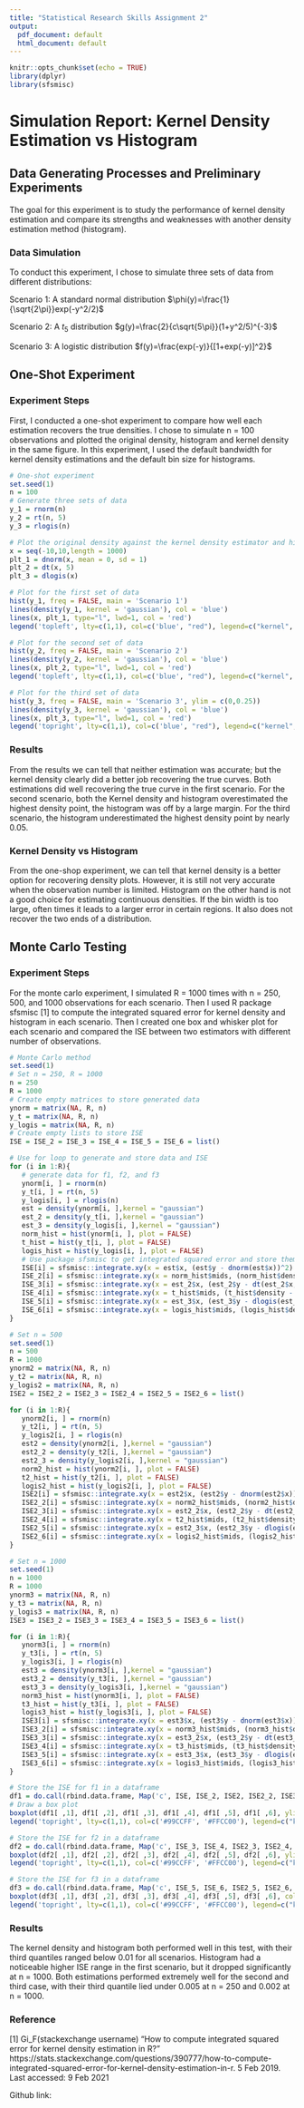 ```yaml
---
title: "Statistical Research Skills Assignment 2"
output:
  pdf_document: default
  html_document: default
---
```


```r
knitr::opts_chunk$set(echo = TRUE)
library(dplyr)
library(sfsmisc)
```
# Simulation Report: Kernel Density Estimation vs Histogram


## Data Generating Processes and Preliminary Experiments

The goal for this experiment is to study the performance of kernel density estimation and compare its strengths and weaknesses with another density estimation method (histogram).

### Data Simulation

To conduct this experiment, I chose to simulate three sets of data from different distributions:

Scenario 1: A standard normal distribution $\phi(y)=\frac{1}{\sqrt{2\pi}}exp(-y^2/2)$

Scenario 2: A $t_5$ distribution $g(y)=\frac{2}{c\sqrt{5\pi}}(1+y^2/5)^{-3}$

Scenario 3: A logistic distribution $f(y)=\frac{exp(-y)}{[1+exp(-y)]^2}$

## One-Shot Experiment

### Experiment Steps

First, I conducted a one-shot experiment to compare how well each estimation recovers the true densities. I chose to simulate n = 100 observations and plotted the original density, histogram and kernel density in the same figure. In this experiment, I used the default bandwidth for kernel density estimations and the default bin size for histograms.


```r
# One-shot experiment
set.seed(1)
n = 100
# Generate three sets of data
y_1 = rnorm(n)
y_2 = rt(n, 5)
y_3 = rlogis(n)
```

```r
# Plot the original density against the kernel density estimator and histogram.
x = seq(-10,10,length = 1000)
plt_1 = dnorm(x, mean = 0, sd = 1)
plt_2 = dt(x, 5)
plt_3 = dlogis(x)

# Plot for the first set of data
hist(y_1, freq = FALSE, main = 'Scenario 1')
lines(density(y_1, kernel = 'gaussian'), col = 'blue')
lines(x, plt_1, type="l", lwd=1, col = 'red')
legend('topleft', lty=c(1,1), col=c('blue', "red"), legend=c("kernel", 'original'))
```

```r
# Plot for the second set of data
hist(y_2, freq = FALSE, main = 'Scenario 2')
lines(density(y_2, kernel = 'gaussian'), col = 'blue')
lines(x, plt_2, type="l", lwd=1, col = 'red')
legend('topleft', lty=c(1,1), col=c('blue', "red"), legend=c("kernel", 'original'))

```


```r
# Plot for the third set of data
hist(y_3, freq = FALSE, main = 'Scenario 3', ylim = c(0,0.25))
lines(density(y_3, kernel = 'gaussian'), col = 'blue')
lines(x, plt_3, type="l", lwd=1, col = 'red')
legend('topright', lty=c(1,1), col=c('blue', "red"), legend=c("kernel", 'original'))
```

### Results

From the results we can tell that neither estimation was accurate; but the kernel density clearly did a better job recovering the true curves. Both estimations did well recovering the true curve in the first scenario. For the second scenario, both the Kernel density and histogram overestimated the highest density point, the histogram was off by a large margin. For the third scenario, the histogram underestimated the highest density point by nearly 0.05.

### Kernel Density vs Histogram

From the one-shop experiment, we can tell that kernel density is a better option for recovering density plots. However, it is still not very accurate when the observation number is limited. Histogram on the other hand is not a good choice for estimating continuous densities. If the bin width is too large, often times it leads to a larger error in certain regions. It also does not recover the two ends of a distribution.


## Monte Carlo Testing

### Experiment Steps

For the monte carlo experiment, I simulated R = 1000 times with n = 250, 500, and 1000 observations for each scenario. Then I used R package sfsmisc [1] to compute the integrated squared error for kernel density and histogram in each scenario. Then I created one box and whisker plot for each scenario and compared the ISE between two estimators with different number of observations.


```r
# Monte Carlo method
set.seed(1)
# Set n = 250, R = 1000
n = 250
R = 1000
# Create empty matrices to store generated data
ynorm = matrix(NA, R, n)
y_t = matrix(NA, R, n)
y_logis = matrix(NA, R, n)
# Create empty lists to store ISE
ISE = ISE_2 = ISE_3 = ISE_4 = ISE_5 = ISE_6 = list()

# Use for loop to generate and store data and ISE
for (i in 1:R){
   # generate data for f1, f2, and f3
   ynorm[i, ] = rnorm(n)
   y_t[i, ] = rt(n, 5)
   y_logis[i, ] = rlogis(n)
   est = density(ynorm[i, ],kernel = "gaussian")
   est_2 = density(y_t[i, ],kernel = "gaussian")
   est_3 = density(y_logis[i, ],kernel = "gaussian")
   norm_hist = hist(ynorm[i, ], plot = FALSE)
   t_hist = hist(y_t[i, ], plot = FALSE)
   logis_hist = hist(y_logis[i, ], plot = FALSE)
   # Use package sfsmisc to get integrated squared error and store them in lists
   ISE[i] = sfsmisc::integrate.xy(x = est$x, (est$y - dnorm(est$x))^2)
   ISE_2[i] = sfsmisc::integrate.xy(x = norm_hist$mids, (norm_hist$density - dnorm(norm_hist$mids))^2)
   ISE_3[i] = sfsmisc::integrate.xy(x = est_2$x, (est_2$y - dt(est_2$x, 5))^2)
   ISE_4[i] = sfsmisc::integrate.xy(x = t_hist$mids, (t_hist$density - dt(t_hist$mids, 5))^2)
   ISE_5[i] = sfsmisc::integrate.xy(x = est_3$x, (est_3$y - dlogis(est_3$x))^2)
   ISE_6[i] = sfsmisc::integrate.xy(x = logis_hist$mids, (logis_hist$density - dlogis(logis_hist$mids))^2)
}
```


```r
# Set n = 500
set.seed(1)
n = 500
R = 1000
ynorm2 = matrix(NA, R, n)
y_t2 = matrix(NA, R, n)
y_logis2 = matrix(NA, R, n)
ISE2 = ISE2_2 = ISE2_3 = ISE2_4 = ISE2_5 = ISE2_6 = list()

for (i in 1:R){
   ynorm2[i, ] = rnorm(n)
   y_t2[i, ] = rt(n, 5)
   y_logis2[i, ] = rlogis(n)
   est2 = density(ynorm2[i, ],kernel = "gaussian")
   est2_2 = density(y_t2[i, ],kernel = "gaussian")
   est2_3 = density(y_logis2[i, ],kernel = "gaussian")
   norm2_hist = hist(ynorm2[i, ], plot = FALSE)
   t2_hist = hist(y_t2[i, ], plot = FALSE)
   logis2_hist = hist(y_logis2[i, ], plot = FALSE)
   ISE2[i] = sfsmisc::integrate.xy(x = est2$x, (est2$y - dnorm(est2$x))^2)
   ISE2_2[i] = sfsmisc::integrate.xy(x = norm2_hist$mids, (norm2_hist$density - dnorm(norm2_hist$mids))^2)
   ISE2_3[i] = sfsmisc::integrate.xy(x = est2_2$x, (est2_2$y - dt(est2_2$x, 5))^2)
   ISE2_4[i] = sfsmisc::integrate.xy(x = t2_hist$mids, (t2_hist$density - dt(t2_hist$mids, 5))^2)
   ISE2_5[i] = sfsmisc::integrate.xy(x = est2_3$x, (est2_3$y - dlogis(est2_3$x))^2)
   ISE2_6[i] = sfsmisc::integrate.xy(x = logis2_hist$mids, (logis2_hist$density - dlogis(logis2_hist$mids))^2)
}
```


```r
# Set n = 1000
set.seed(1)
n = 1000
R = 1000
ynorm3 = matrix(NA, R, n)
y_t3 = matrix(NA, R, n)
y_logis3 = matrix(NA, R, n)
ISE3 = ISE3_2 = ISE3_3 = ISE3_4 = ISE3_5 = ISE3_6 = list()

for (i in 1:R){
   ynorm3[i, ] = rnorm(n)
   y_t3[i, ] = rt(n, 5)
   y_logis3[i, ] = rlogis(n)
   est3 = density(ynorm3[i, ],kernel = "gaussian")
   est3_2 = density(y_t3[i, ],kernel = "gaussian")
   est3_3 = density(y_logis3[i, ],kernel = "gaussian")
   norm3_hist = hist(ynorm3[i, ], plot = FALSE)
   t3_hist = hist(y_t3[i, ], plot = FALSE)
   logis3_hist = hist(y_logis3[i, ], plot = FALSE)
   ISE3[i] = sfsmisc::integrate.xy(x = est3$x, (est3$y - dnorm(est3$x))^2)
   ISE3_2[i] = sfsmisc::integrate.xy(x = norm3_hist$mids, (norm3_hist$density - dnorm(norm3_hist$mids))^2)
   ISE3_3[i] = sfsmisc::integrate.xy(x = est3_2$x, (est3_2$y - dt(est3_2$x, 5))^2)
   ISE3_4[i] = sfsmisc::integrate.xy(x = t3_hist$mids, (t3_hist$density - dt(t3_hist$mids, 5))^2)
   ISE3_5[i] = sfsmisc::integrate.xy(x = est3_3$x, (est3_3$y - dlogis(est3_3$x))^2)
   ISE3_6[i] = sfsmisc::integrate.xy(x = logis3_hist$mids, (logis3_hist$density - dlogis(logis3_hist$mids))^2)
}
```

```r
# Store the ISE for f1 in a dataframe
df1 = do.call(rbind.data.frame, Map('c', ISE, ISE_2, ISE2, ISE2_2, ISE3, ISE3_2))
# Draw a box plot
boxplot(df1[ ,1], df1[ ,2], df1[ ,3], df1[ ,4], df1[ ,5], df1[ ,6], ylim = c(0,0.01), col = c('#99CCFF', '#FFCC00'), main = 'Scenario 1', xlab = 'n from 250 to 1000')
legend('topright', lty=c(1,1), col=c('#99CCFF', '#FFCC00'), legend=c("kernel", 'histogram'))
```


```r
# Store the ISE for f2 in a dataframe
df2 = do.call(rbind.data.frame, Map('c', ISE_3, ISE_4, ISE2_3, ISE2_4, ISE3_3, ISE3_4))
boxplot(df2[ ,1], df2[ ,2], df2[ ,3], df2[ ,4], df2[ ,5], df2[ ,6], ylim = c(0,0.01), col = c('#99CCFF', '#FFCC00'), main = 'Scenario 2', xlab = 'n from 250 to 1000')
legend('topright', lty=c(1,1), col=c('#99CCFF', '#FFCC00'), legend=c("kernel", 'histogram'))
```

```r
# Store the ISE for f3 in a dataframe
df3 = do.call(rbind.data.frame, Map('c', ISE_5, ISE_6, ISE2_5, ISE2_6, ISE3_5, ISE3_6))
boxplot(df3[ ,1], df3[ ,2], df3[ ,3], df3[ ,4], df3[ ,5], df3[ ,6], col = c('#99CCFF', '#FFCC00'), main = 'Scenario 3', xlab = 'n from 250 to 1000', ylim = c(0,0.008))
legend('topright', lty=c(1,1), col=c('#99CCFF', '#FFCC00'), legend=c("kernel", 'histogram'))
```

### Results

The kernel density and histogram both performed well in this test, with their third quantiles ranged below 0.01 for all scenarios. Histogram had a noticeable higher ISE range in the first scenario, but it dropped significantly at n = 1000. Both estimations performed extremely well for the second and third case, with their third quantile lied under 0.005 at n = 250 and 0.002 at n = 1000.

### Reference

[1] Gi_F(stackexchange username) "How to compute integrated squared error for kernel density estimation in R?" https://stats.stackexchange.com/questions/390777/how-to-compute-integrated-squared-error-for-kernel-density-estimation-in-r. 5 Feb 2019. Last accessed: 9 Feb 2021

Github link:
